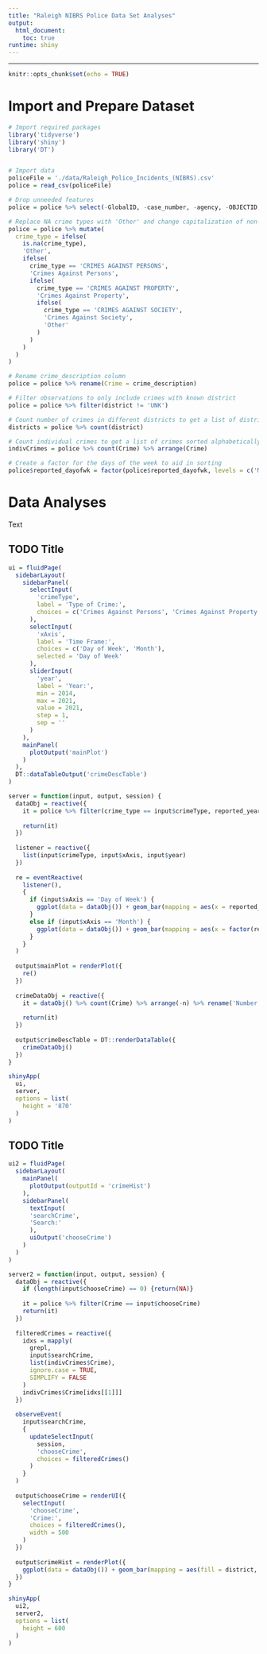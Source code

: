 ```yaml
---
title: "Raleigh NIBRS Police Data Set Analyses"
output:
  html_document:
    toc: true
runtime: shiny
---
```

<style>
  .main-container {max-width: 65%;}
  .row {overflow: auto;}
</style>
<hr/>
```r
knitr::opts_chunk$set(echo = TRUE)
```

# Import and Prepare Dataset
```r
# Import required packages
library('tidyverse')
library('shiny')
library('DT')


# Import data
policeFile = './data/Raleigh_Police_Incidents_(NIBRS).csv'
police = read_csv(policeFile)

# Drop unneeded features
police = police %>% select(-GlobalID, -case_number, -agency, -OBJECTID, -X, -Y, -city, -reported_block_address, -city_of_incident)

# Replace NA crime types with 'Other' and change capitalization of non-NA crime types
police = police %>% mutate(
  crime_type = ifelse(
    is.na(crime_type),
    'Other',
    ifelse(
      crime_type == 'CRIMES AGAINST PERSONS',
      'Crimes Against Persons',
      ifelse(
        crime_type == 'CRIMES AGAINST PROPERTY',
        'Crimes Against Property',
        ifelse(
          crime_type == 'CRIMES AGAINST SOCIETY',
          'Crimes Against Society',
          'Other'
        )
      )
    )
  )
)

# Rename crime_description column
police = police %>% rename(Crime = crime_description)

# Filter observations to only include crimes with known district
police = police %>% filter(district != 'UNK')

# Count number of crimes in different districts to get a list of districts
districts = police %>% count(district)

# Count individual crimes to get a list of crimes sorted alphabetically
indivCrimes = police %>% count(Crime) %>% arrange(Crime)

# Create a factor for the days of the week to aid in sorting
police$reported_dayofwk = factor(police$reported_dayofwk, levels = c('Monday', 'Tuesday', 'Wednesday', 'Thursday', 'Friday', 'Saturday', 'Sunday'))
```

# Data Analyses
Text

## TODO Title
```r
ui = fluidPage(
  sidebarLayout(
    sidebarPanel(
      selectInput(
        'crimeType',
        label = 'Type of Crime:',
        choices = c('Crimes Against Persons', 'Crimes Against Property', 'Crimes Against Society', 'Other')
      ),
      selectInput(
        'xAxis',
        label = 'Time Frame:',
        choices = c('Day of Week', 'Month'),
        selected = 'Day of Week'
      ),
      sliderInput(
        'year',
        label = 'Year:',
        min = 2014,
        max = 2021,
        value = 2021,
        step = 1,
        sep = ''
      )
    ),
    mainPanel(
      plotOutput('mainPlot')
    )
  ),
  DT::dataTableOutput('crimeDescTable')
)

server = function(input, output, session) {
  dataObj = reactive({
    it = police %>% filter(crime_type == input$crimeType, reported_year == input$year)
    
    return(it)
  })
  
  listener = reactive({
    list(input$crimeType, input$xAxis, input$year)
  })
  
  re = eventReactive(
    listener(),
    {
      if (input$xAxis == 'Day of Week') {
        ggplot(data = dataObj()) + geom_bar(mapping = aes(x = reported_dayofwk, fill = district)) + xlab('Day of Week') + ylab('Number of Crimes Reported') + scale_fill_discrete(name = 'District') + ggtitle('TODO Plot Title')
      }
      else if (input$xAxis == 'Month') {
        ggplot(data = dataObj()) + geom_bar(mapping = aes(x = factor(reported_month), fill = district)) + xlab('Month') + ylab('Number of Crimes Reported') + scale_fill_discrete(name = 'District') + ggtitle('TODO Plot Title')
      }
    }
  )
  
  output$mainPlot = renderPlot({
    re()
  })
  
  crimeDataObj = reactive({
    it = dataObj() %>% count(Crime) %>% arrange(-n) %>% rename('Number Reported' = n)
    
    return(it)
  })
  
  output$crimeDescTable = DT::renderDataTable({
    crimeDataObj()
  })
}

shinyApp(
  ui,
  server,
  options = list(
    height = '870'
  )
)
```

## TODO Title
```r
ui2 = fluidPage(
  sidebarLayout(
    mainPanel(
      plotOutput(outputId = 'crimeHist')
    ),
    sidebarPanel(
      textInput(
      'searchCrime',
      'Search:'
      ),
      uiOutput('chooseCrime')
    )
  )
)

server2 = function(input, output, session) {
  dataObj = reactive({
    if (length(input$chooseCrime) == 0) {return(NA)}
    
    it = police %>% filter(Crime == input$chooseCrime)
    return(it)
  })
  
  filteredCrimes = reactive({
    idxs = mapply(
      grepl,
      input$searchCrime,
      list(indivCrimes$Crime),
      ignore.case = TRUE,
      SIMPLIFY = FALSE
    )
    indivCrimes$Crime[idxs[[1]]]
  })
  
  observeEvent(
    input$searchCrime,
    {
      updateSelectInput(
        session,
        'chooseCrime',
        choices = filteredCrimes()
      )
    }
  )
  
  output$chooseCrime = renderUI({
    selectInput(
      'chooseCrime',
      'Crime:',
      choices = filteredCrimes(),
      width = 500
    )
  })
  
  output$crimeHist = renderPlot({
    ggplot(data = dataObj()) + geom_bar(mapping = aes(fill = district, x = factor(reported_year))) + xlab('Year') + ylab('Number of Crimes Reported') + scale_fill_discrete(name = 'District')
  })
}

shinyApp(
  ui2,
  server2,
  options = list(
    height = 600
  )
)
```







